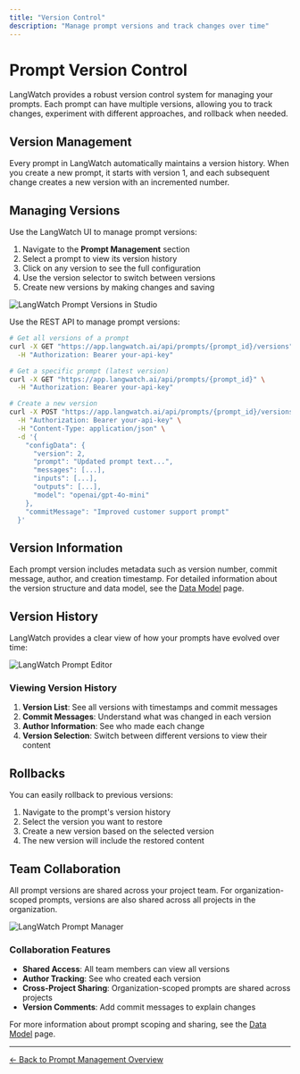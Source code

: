```yaml
---
title: "Version Control"
description: "Manage prompt versions and track changes over time"
---
```


# Prompt Version Control

LangWatch provides a robust version control system for managing your prompts. Each prompt can have multiple versions, allowing you to track changes, experiment with different approaches, and rollback when needed.

## Version Management

Every prompt in LangWatch automatically maintains a version history. When you create a new prompt, it starts with version 1, and each subsequent change creates a new version with an incremented number.

## Managing Versions

<Tabs>
<Tab title="UI">

Use the LangWatch UI to manage prompt versions:

1. Navigate to the **Prompt Management** section
2. Select a prompt to view its version history
3. Click on any version to see the full configuration
4. Use the version selector to switch between versions
5. Create new versions by making changes and saving

<Frame>
  <img
    className="block"
    src="/images/prompts/prompt-versions-in-studio.png"
    alt="LangWatch Prompt Versions in Studio"
  />
</Frame>

</Tab>
<Tab title="REST API">

Use the REST API to manage prompt versions:

```bash
# Get all versions of a prompt
curl -X GET "https://app.langwatch.ai/api/prompts/{prompt_id}/versions" \
  -H "Authorization: Bearer your-api-key"

# Get a specific prompt (latest version)
curl -X GET "https://app.langwatch.ai/api/prompts/{prompt_id}" \
  -H "Authorization: Bearer your-api-key"

# Create a new version
curl -X POST "https://app.langwatch.ai/api/prompts/{prompt_id}/versions" \
  -H "Authorization: Bearer your-api-key" \
  -H "Content-Type: application/json" \
  -d '{
    "configData": {
      "version": 2,
      "prompt": "Updated prompt text...",
      "messages": [...],
      "inputs": [...],
      "outputs": [...],
      "model": "openai/gpt-4o-mini"
    },
    "commitMessage": "Improved customer support prompt"
  }'
```

</Tab>
</Tabs>

## Version Information

Each prompt version includes metadata such as version number, commit message, author, and creation timestamp. For detailed information about the version structure and data model, see the [Data Model](/prompt-management/data-model) page.

## Version History

LangWatch provides a clear view of how your prompts have evolved over time:

<Frame>
  <img
    className="block"
    src="/images/prompts/prompt-manager-edit.png"
    alt="LangWatch Prompt Editor"
  />
</Frame>

### Viewing Version History

1. **Version List**: See all versions with timestamps and commit messages
2. **Commit Messages**: Understand what was changed in each version
3. **Author Information**: See who made each change
4. **Version Selection**: Switch between different versions to view their content

## Rollbacks

You can easily rollback to previous versions:

1. Navigate to the prompt's version history
2. Select the version you want to restore
3. Create a new version based on the selected version
4. The new version will include the restored content

## Team Collaboration

All prompt versions are shared across your project team. For organization-scoped prompts, versions are also shared across all projects in the organization.

<Frame>
  <img
    className="block"
    src="/images/prompts/prompt-manager.png"
    alt="LangWatch Prompt Manager"
  />
</Frame>

### Collaboration Features

- **Shared Access**: All team members can view all versions
- **Author Tracking**: See who created each version
- **Cross-Project Sharing**: Organization-scoped prompts are shared across projects
- **Version Comments**: Add commit messages to explain changes

For more information about prompt scoping and sharing, see the [Data Model](/prompt-management/data-model#prompt-versions) page.

---

[← Back to Prompt Management Overview](/prompt-management/overview)
